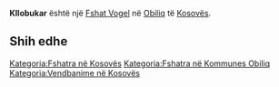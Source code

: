 {{Fshat në Kosovës
 | Emri                = Kllobukar
| sqi_N_name = Kllobukar
| sqi_N_FULL_NAME_RO = Kllobukar
| sqi_N_FULL_NAME_ND_RO = Kllobukar
| sqi_N_SORT_NAME_RG = KLLOBUKAR
| sqi_N_FULL_NAME_RG = Kllobukar
| sqi_N_FULL_NAME_ND_RG = Kllobukar
| srp_N_name = Klobukar
| srp_N_FULL_NAME_RO = Klobukar
| srp_N_FULL_NAME_ND_RO = Klobukar
| srp_N_SORT_NAME_RG = KLOBUKAR
| srp_N_FULL_NAME_RG = Klobukar
| srp_N_FULL_NAME_ND_RG = Klobukar
| srp_NS_name = Клобукар
| srp_NS_FULL_NAME_RO = Клобукар
| srp_NS_FULL_NAME_ND_RO = Клобукар
| srp_NS_SORT_NAME_RG = КЛОБУКАР
| srp_NS_FULL_NAME_RG = Клобукар
| srp_NS_FULL_NAME_ND_RG = Клобукар

 | Emri (Rasa dhanore) = 
 | Figura              = 
 | Shteti              = Kosovo
 | Komuna              = Obiliq
 | Kodi postar         = 
 | Sipërfaqja          = 

 | Popullsia           = 

 | Regj. i popullsisë  = 
 | Dend. e popullsisë  = 
 | Faqja zyrtare       = 
 <!--- Koordinatat ----> 
 | Gjerësia            = 42.579444
 | Gjatësia            = 21.472222
 | Lartësia            = 
}}
'''Kllobukar''' është një [[Fshat Vogel]] në [[Obiliq]] të [[Kosovës]].

<!-- == Gjeografia == -->
<!-- == Historia == -->
<!-- == Demografia == -->
== Shih edhe ==
{{Komuna Obiliq}}
{{Kosovo-Administrata-Cung}}

[[Kategoria:Fshatra në Kosovës]]
[[Kategoria:Fshatra në Kommunes Obiliq]]
[[Kategoria:Vendbanime në Kosovës]]